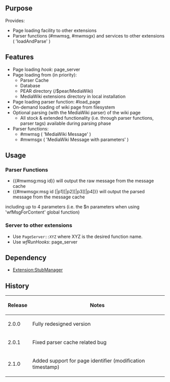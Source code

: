 {{Extension
|name        = PageServer
|status      = beta
|type        = other
|author      = [[user:jldupont|Jean-Lou Dupont]]
|image       =
|version     = @see SVN / tags
|update      =
|mediawiki   = 1.10, 1.11, 1.12
|download    = [http://mediawiki.googlecode.com/svn/tags/PageServer/ SVN]
|readme      =
|changelog   =
|description = 
|parameters  =
|rights      =
|example     =
}}
== Purpose==
Provides:
* Page loading facility to other extensions
* Parser functions (#mwmsg, #mwmsgx) and services to other extensions ( 'loadAndParse' )

== Features ==
* Page loading ''hook'': page_server
* Page loading from (in priority):
** Parser Cache
** Database
** PEAR directory (/$pear/MediaWiki)
** MediaWiki extensions directory in local installation
* Page loading parser function: #load_page
* On-demand loading of wiki page from filesystem
* Optional parsing (with the MediaWiki parser) of the wiki page
** All stock & extended functionality (i.e. through parser functions, parser tags) available during parsing phase
* Parser functions:
** #mwmsg    ( 'MediaWiki Message' )
** #mwmsgx   ( 'MediaWiki Message with parameters' )

== Usage ==
=== Parser Functions ===
* <nowiki>{{#mwmsg:msg id}}</nowiki> will output the raw message from the message cache
* <nowiki>{{#mwmsgx:msg id [|p1][|p2][|p3][|p4]}}</nowiki> will output the parsed message from the message cache
including up to 4 parameters (i.e. the $n parameters when using 'wfMsgForContent' global function)
=== Server to other extensions ===
* Use <code>PageServer::XYZ</code> where XYZ is the desired function name.
* Use ''wfRunHooks'': page_server

== Dependency ==
* [[Extension:StubManager]]

{{Pear|PageServer}}

== History ==
{|class='datatable'
! Release !! Notes
|-
| 2.0.0 || Fully redesigned version
|-
| 2.0.1 || Fixed parser cache related bug
|-
| 2.1.0 || Added support for page identifier (modification timestamp)
|}
